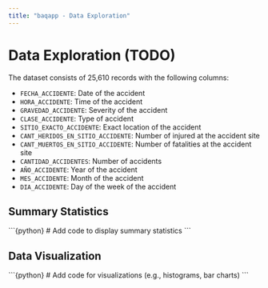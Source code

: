 ```yaml
---
title: "baqapp - Data Exploration"
---
```


# Data Exploration (TODO)

The dataset consists of 25,610 records with the following columns:

- `FECHA_ACCIDENTE`: Date of the accident
- `HORA_ACCIDENTE`: Time of the accident
- `GRAVEDAD_ACCIDENTE`: Severity of the accident
- `CLASE_ACCIDENTE`: Type of accident
- `SITIO_EXACTO_ACCIDENTE`: Exact location of the accident
- `CANT_HERIDOS_EN_SITIO_ACCIDENTE`: Number of injured at the accident site
- `CANT_MUERTOS_EN_SITIO_ACCIDENTE`: Number of fatalities at the accident site
- `CANTIDAD_ACCIDENTES`: Number of accidents
- `AÑO_ACCIDENTE`: Year of the accident
- `MES_ACCIDENTE`: Month of the accident
- `DIA_ACCIDENTE`: Day of the week of the accident

## Summary Statistics

\```{python}
# Add code to display summary statistics
\```

## Data Visualization

\```{python}
# Add code for visualizations (e.g., histograms, bar charts)
\```
